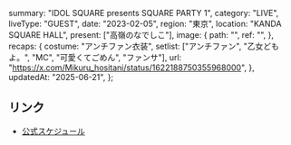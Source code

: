   summary: "IDOL SQUARE presents SQUARE PARTY 1",
  category: "LIVE",
  liveType: "GUEST",
  date: "2023-02-05",
  region: "東京",
  location: "KANDA SQUARE HALL",
  present: ["高嶺のなでしこ"],
  image: {
    path: "",
    ref: "",
  },
  recaps: {
    costume: "アンチファン衣装",
    setlist: ["アンチファン", "乙女どもよ。", "MC", "可愛くてごめん", "ファンサ"],
    url: "https://x.com/Mikuru_hositani/status/1622188750355968000",
  },
  updatedAt: "2025-06-21",
};

## リンク

- [公式スケジュール](https://takanenonadeshiko.jp/?p=669)
